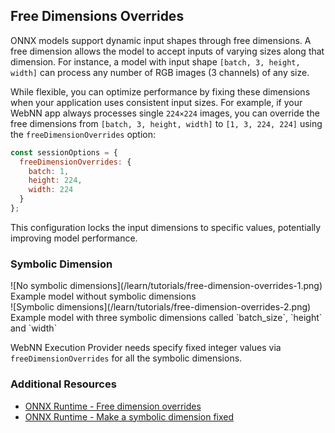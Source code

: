 ## Free Dimensions Overrides

ONNX models support dynamic input shapes through free dimensions. A free dimension allows the model to accept inputs of varying sizes along that dimension. For instance, a model with input shape `[batch, 3, height, width]` can process any number of RGB images (3 channels) of any size.

While flexible, you can optimize performance by fixing these dimensions when your application uses consistent input sizes. For example, if your WebNN app always processes single `224×224` images, you can override the free dimensions from `[batch, 3, height, width]` to `[1, 3, 224, 224]` using the `freeDimensionOverrides` option:

```js showLineNumbers filename="free-dimension-overrides.js"
const sessionOptions = {
  freeDimensionOverrides: {
    batch: 1,
    height: 224,
    width: 224
  }
};
```

This configuration locks the input dimensions to specific values, potentially improving model performance.

### Symbolic Dimension

<div className="grid grid-cols-1 grid-rows-2 lg:grid-cols-2 lg:grid-rows-1 text-center gap-2 my-8">
  <div>
    <div>![No symbolic dimensions](/learn/tutorials/free-dimension-overrides-1.png)</div>
    <div className="mt-4">Example model without symbolic dimensions</div>
  </div>
  <div>
    <div>![Symbolic dimensions](/learn/tutorials/free-dimension-overrides-2.png)</div>
    <div className="mt-4">Example model with three symbolic dimensions called `batch_size`, `height` and `width`</div>
  </div>
</div>

WebNN Execution Provider needs specify fixed integer values via `freeDimensionOverrides` for all the symbolic dimensions.

### Additional Resources

- [ONNX Runtime - Free dimension overrides](https://onnxruntime.ai/docs/tutorials/web/env-flags-and-session-options.html#freedimensionoverrides)
- [ONNX Runtime - Make a symbolic dimension fixed](https://onnxruntime.ai/docs/tutorials/mobile/helpers/make-dynamic-shape-fixed.html#making-a-symbolic-dimension-fixed)